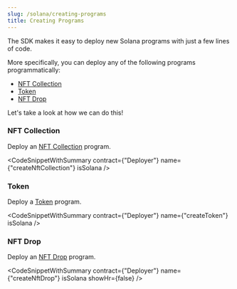 ```yaml
---
slug: /solana/creating-programs
title: Creating Programs
---
```



The SDK makes it easy to deploy new Solana programs with just a few lines of code.

More specifically, you can deploy any of the following programs programmatically:

- [NFT Collection](https://docs.web3sdks.com/solana/creating-programs#nft-collection)
- [Token](https://docs.web3sdks.com/solana/creating-programs#token)
- [NFT Drop](https://docs.web3sdks.com/solana/creating-programs#nft-drop)

Let's take a look at how we can do this!

### NFT Collection

Deploy an [NFT Collection](/pre-built-contracts/solana/nft-collection) program.

<CodeSnippetWithSummary
  contract={"Deployer"}
  name={"createNftCollection"}
  isSolana
/>

### Token

Deploy a [Token](/pre-built-contracts/solana/token) program.

<CodeSnippetWithSummary contract={"Deployer"} name={"createToken"} isSolana />

### NFT Drop

Deploy an [NFT Drop](/pre-built-contracts/solana/nft-drop) program.

<CodeSnippetWithSummary
  contract={"Deployer"}
  name={"createNftDrop"}
  isSolana
  showHr={false}
/>
